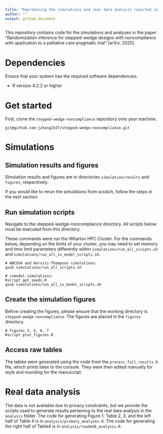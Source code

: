 ```yaml
---
title: "Reproducing the simulations and real data analysis reported in `Randomization inference for stepped-wedge designs with noncompliance with application to a palliative care pragmatic trial'"
author: ""
output: github_document
---
```


This repository contains code for the simulations and analyses in the paper "Randomization inference for stepped-wedge designs with noncompliance with application to a palliative care pragmatic trial" (arXiv, 2025).


# Dependencies

Ensure that your system has the required software dependencies.

-   R version 4.2.2 or higher

# Get started

First, clone the `stepped-wedge-noncompliance` repository onto your machine.

```         
git@github.com:jzhang1937/stepped-wedge-noncompliance.git
```

# Simulations
## Simulation results and figures
Simulation results and figures are in directories `simulation/results` and `figures`, respectively.


If you would like to rerun the simulations from scratch, follow the steps in the next section.

## Run simulation scripts
Navigate to the stepped-wedge-noncompliance directory. All scripts below must be executed from this directory.

These commands were run the Wharton HPC Cluster. For the commands below, depending on the limits of your cluster, you may need to set memory and time limit parameters differently within `simulations/run_all_scripts.sh` and `simulations/run_all_iv_model_scripts.sh`.

``` 
# ANCOVA and Horvitz-Thompson simulations:
qsub simulations/run_all_scripts.sh

# ivmodel simulations:
Rscript get_seeds.R
qsub simulations/run_all_iv_model_scripts.sh
```

## Create the simulation figures
Before creating the figures, please ensure that the working directory is `stepped-wedge-noncompliance`. The figures are placed in the `figures` directory.
```
# Figures 3, 5, 6, 7
Rscript plot_figures.R

```

## Access raw tables
The tables were generated using the code from the `process_full_results.R` file, which prints latex to the console. They were then edited manually for style and rounding for the manuscript.

# Real data analysis
The data is not available due to privacy constraints, but we provide the scripts used to generate results pertaining to the real data analysis in the `analysis` folder. The code for generating Figure 1, Table 2, 3, and the left half of Table 4 is in `analysis/primary_analyses.R`. The code for generating the right half of Table4 is in `analysis/readm30_analysis.R`.
